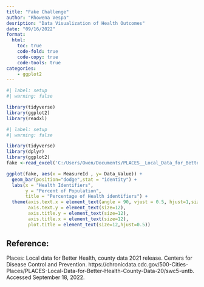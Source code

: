 ```yaml
---
title: "Fake Challenge"
author: "Rhowena Vespa"
desription: "Data Visualization of Health Outcomes"
date: "09/16/2022"
format:
  html:
    toc: true
    code-fold: true
    code-copy: true
    code-tools: true
categories:
    - ggplot2
---
```


```r
#| label: setup
#| warning: false

library(tidyverse)
library(ggplot2)
library(readxl)


```


```r
#| label: setup
#| warning: false

library(tidyverse)
library(dplyr)
library(ggplot2)
fake <-read_excel('C:/Users/Owen/Documents/PLACES__Local_Data_for_Better_Health__County_Data_2021_release.xlsx')
```


```r
ggplot(fake, aes(x = MeasureId , y= Data_Value)) +
  geom_bar(position="dodge",stat = "identity") +
  labs(x = "Health Identifiers",
       y = "Percent of Population",
       title = "Percentage of Health identifiers") +
  theme(axis.text.x = element_text(angle = 90, vjust = 0.5, hjust=1,size=8),
        axis.text.y = element_text(size=12),
        axis.title.y = element_text(size=12),
        axis.title.x = element_text(size=12),
        plot.title = element_text(size=12,hjust=0.5))
```

## Reference:

Places: Local data for Better Health, county data 2021 release. Centers for Disease Control and Prevention. https://chronicdata.cdc.gov/500-Cities-Places/PLACES-Local-Data-for-Better-Health-County-Data-20/swc5-untb. Accessed September 18, 2022. 

